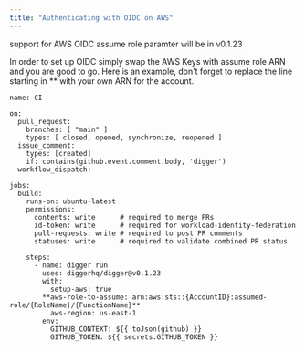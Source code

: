 ```yaml
---
title: "Authenticating with OIDC on AWS"
---
```


support for AWS OIDC assume role paramter will be in v0.1.23

In order to set up OIDC simply swap the AWS Keys with assume role ARN and you are good to go. Here is an example, don't forget to replace the line starting in \*\* with your own ARN for the account.

```
name: CI

on:
  pull_request:
    branches: [ "main" ]
    types: [ closed, opened, synchronize, reopened ]
  issue_comment:
    types: [created]
    if: contains(github.event.comment.body, 'digger')
  workflow_dispatch:

jobs:
  build:
    runs-on: ubuntu-latest
    permissions:    
      contents: write      # required to merge PRs
      id-token: write      # required for workload-identity-federation
      pull-requests: write # required to post PR comments
      statuses: write      # required to validate combined PR status

    steps:
      - name: digger run
        uses: diggerhq/digger@v0.1.23
        with:
          setup-aws: true
        **aws-role-to-assume: arn:aws:sts::{AccountID}:assumed-role/{RoleName}/{FunctionName}**
          aws-region: us-east-1
        env:
          GITHUB_CONTEXT: ${{ toJson(github) }}
          GITHUB_TOKEN: ${{ secrets.GITHUB_TOKEN }}
```